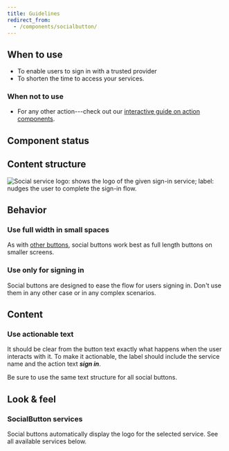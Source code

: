 ```yaml
---
title: Guidelines
redirect_from:
  - /components/socialbutton/
---
```


<ReactExample exampleId="SocialButton-default" />

## When to use

- To enable users to sign in with a trusted provider
- To shorten the time to access your services.

### When not to use

- For any other action---check out our [interactive guide on action components](/guides/using-button-type-components/).

## Component status

<ComponentStatus component="SocialButton" />

## Content structure

![Social service logo: shows the logo of the given sign-in service; label: nudges the user to complete the sign-in flow.](fileId:4QJZqvBvRrLu6t9mwObCkA;nodeId:759%3A2358)

## Behavior

### Use full width in small spaces

As with [other buttons](/components/action/button/#mobile-vs-desktop-size),
social buttons work best as full length buttons on smaller screens.

### Use only for signing in

Social buttons are designed to ease the flow for users signing in.
Don't use them in any other case or in any complex scenarios.

## Content

### Use actionable text

It should be clear from the button text exactly what happens when the user interacts with it.
To make it actionable,
the label should include the service name and the action text **_sign in_**.

Be sure to use the same text structure for all social buttons.

## Look & feel

### SocialButton services

Social buttons automatically display the logo for the selected service.
See all available services below.

<ReactExample exampleId="SocialButton-services" />

